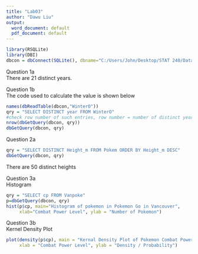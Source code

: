 ---
title: "Lab03"
author: "Dawu Liu"
output:
  word_document: default
  pdf_document: default
---

```{r}
library(RSQLite)
library(DBI)
dbcon = dbConnect(SQLite(), dbname="C:/Users/John/Desktop/STAT 240/Data/lab03.sqlite")
```
Question 1a \
There are 21 distinct years.

Question 1b \
The code used to calculate the value is shown below
```{r}
names(dbReadTable(dbcon,"WinterO"))
qry = "SELECT DISTINCT year FROM WinterO"
#check row number of such entries, row number = number of distinct years
nrow(dbGetQuery(dbcon, qry))
dbGetQuery(dbcon, qry)
```
\newpage
Question 2a \

```{r}
qry = "SELECT DISTINCT Height_m FROM Pokem ORDER BY Height_m DESC"
dbGetQuery(dbcon, qry)
```
There are 50 distinct heights

\newpage
Question 3a \
Histogram 
```{r}
qry = "SELECT cp FROM Vanpoke"
p=dbGetQuery(dbcon, qry)
hist(p$cp, main="Histogram of pokemon in Pokemon Go in Vancouver",
     xlab="Combat Power Level", ylab = "Number of Pokemon")
```

Question 3b\
Kernel Density Plot
```{r}
plot(density(p$cp), main = "Kernal Density Plot of Pokemon Combat Power Level ",
     xlab = "Combat Power Level", ylab = "Density / Probability")
```










